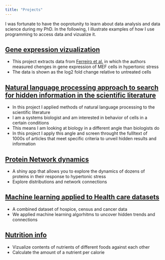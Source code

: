 ```yaml
---
title: "Projects"
---
```


I was fortunate to have the ooprotunity to learn about data analysis and data science during my PhD. In the following, I illustrate examples of how I use programming to access data and vizualize it.


## [Gene expression vizualization](https://athiemicke.github.io/website/Project0.html)

- This project extracts data from [Ferreiro et al.](https://www.ncbi.nlm.nih.gov/pubmed/20187982) in which the authors measured chenges in gene expression of MEF cells in hypertonic stress
- The data is shown as the  log2 fold change relative to untreated cells

## [Natural language processing approach to search for hidden information in the scientific literature](https://athiemicke.github.io/website/Project1.html)

- In this project I applied methods of natural language processing to the scientific literature
- I am a systems biologist and am interested in behavior of cells in a certain conditions
- This means I am looking at biology in a different angle than biologists do
- In this project I apply this angle and screen throught the fullltext of 1000s of articles that meet specific criteria to unveil hidden results and information

## [Protein Network dynamics](https://athiemicke.github.io/website/Project2.html)

- A shiny app that allows you to explore the dynamics of dozens of proteins in their response to hypertonic stress
- Explore distributions and network connections

## [Machine learning applied to Health care datasets](https://athiemicke.github.io/website/Project3.html)

- A combined dataset of hospice, census and cancer data
- We applied machine learning algorhitms to uncover hidden trends and connections

## [Nutrition info](https://athiemicke.github.io/website/Project4.html)

- Vizualize contents of nutrients of different foods against each other
- Calculate the amount of a nutrient per calorie
